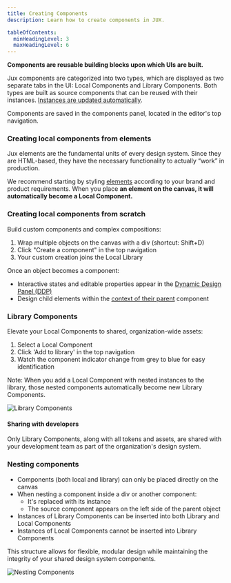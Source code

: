```yaml
---
title: Creating Components
description: Learn how to create components in JUX.

tableOfContents:
  minHeadingLevel: 3
  maxHeadingLevel: 6
---
```



**Components are reusable building blocks upon which UIs are built.**

Jux components  are categorized into two types, which are displayed as two separate tabs in the UI: Local Components and Library Components. Both types  are built as source components that can be reused with their instances. <u>Instances are updated automatically</u>.

Components are saved in the components panel, located in the editor's top navigation.

### Creating local components from elements

Jux elements are the fundamental units of every design system. Since they are HTML-based, they have the necessary functionality  to actually “work” in production. 

We recommend starting by styling [elements](/designers/elements) according to your brand and product requirements. When you place  **an element on the canvas, it will automatically become a Local Component.**

### Creating local components from scratch 

Build custom components and complex compositions:

1. Wrap multiple objects on the canvas with a div (shortcut: Shift+D)
2. Click "Create a component" in the top navigation
3. Your custom creation joins the Local Library

Once an object becomes a component:

- Interactive states and editable properties appear in the [Dynamic Design Panel (DDP)](/designers/dynamic-design-panel)
- Design child elements within the [context of their parent](/designers/dynamic-design-panel/props-and-variants) component

### Library Components

Elevate your Local Components to shared, organization-wide assets:

1. Select a Local Component
2. Click 'Add to library' in the top navigation
3. Watch the component indicator change from grey to blue for easy identification

Note: When you add a Local Component with nested instances to the library, those nested components automatically become new Library Components.

<Image src={libraryComponents} alt="Library Components" />

#### Sharing with developers

Only Library Components, along with all tokens and assets, are shared with your development team as part of the organization's design system.

### Nesting components

- Components (both local and library) can only be placed directly on the canvas
- When nesting a component inside a div or another component:
  - It's replaced with its instance
  - The source component appears on the left side of the parent object
- Instances of Library Components can be inserted into both Library and Local Components
- Instances of Local Components cannot be inserted into Library Components

This structure allows for flexible, modular design while maintaining the integrity of your shared design system components.

<Image src={nestingComponents} alt="Nesting Components" />